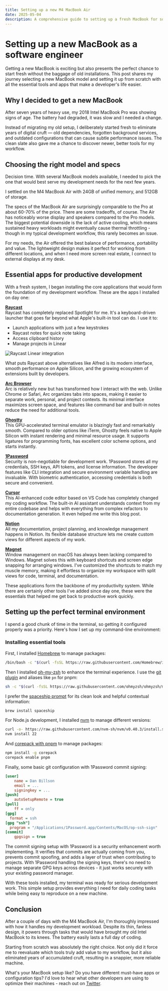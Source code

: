 ```yaml
---
title: Setting up a new M4 MacBook Air
date: 2025-05-04
description: A comprehensive guide to setting up a fresh MacBook for software development
---
```


# Setting up a new MacBook as a software engineer

Getting a new MacBook is exciting but also presents the perfect chance to start fresh without the baggage of old installations. This post shares my journey selecting a new MacBook model and setting it up from scratch with all the essential tools and apps that make a developer's life easier.

## Why I decided to get a new MacBook

After seven years of heavy use, my 2018 Intel MacBook Pro was showing signs of age. The battery had degraded, it was slow and I needed a change. 

Instead of migrating my old setup, I deliberately started fresh to eliminate years of digital cruft — old dependencies, forgotten background services, and outdated configurations that can cause subtle performance issues. The clean slate also gave me a chance to discover newer, better tools for my workflow.

## Choosing the right model and specs

Decision time. With several MacBook models available, I needed to pick the one that would best serve my development needs for the next few years.

I settled on the M4 MacBook Air with 24GB of unified memory, and 512GB of storage. 

The specs of the MacBook Air are surprisingly comparable to the Pro at about 60-70% of the price. There are some tradeoffs, of course. The Air has noticeably worse display and speakers compared to the Pro models. The biggest potential downside is the lack of active cooling, which means sustained heavy workloads might eventually cause thermal throttling - though in my typical development workflow, this rarely becomes an issue.

For my needs, the Air offered the best balance of performance, portability and value. The lightweight design makes it perfect for working from different locations, and when I need more screen real estate, I connect to external displays at my desk.

## Essential apps for productive development

With a fresh system, I began installing the core applications that would form the foundation of my development workflow. These are the apps I installed on day one:

[**Raycast**](https://www.raycast.com/)  
Raycast has completely replaced Spotlight for me. It's a keyboard-driven launcher that goes far beyond what Apple's built-in tool can do. I use it to:

- Launch applications with just a few keystrokes
- Raycast notes for quick note taking
- Access clipboard history
- Manage projects in Linear

<Image
  src="/images/raycast-linear.png"
  alt="Raycast Linear integration"
  width={862}
  height={586}
  className="mt-2"
/>

What puts Raycast above alternatives like Alfred is its modern interface, smooth performance on Apple Silicon, and the growing ecosystem of extensions built by developers.

[**Arc Browser**](https://arc.net/)  
Arc is relatively new but has transformed how I interact with the web. Unlike Chrome or Safari, Arc organizes tabs into spaces, making it easier to separate work, personal, and project contexts. Its minimal interface maximizes screen space, and features like command bar and built-in notes reduce the need for additional tools.

[**Ghostty**](https://github.com/sharkdp/ghostty)  
This GPU-accelerated terminal emulator is blazingly fast and remarkably smooth. Compared to older options like iTerm, Ghostty feels native to Apple Silicon with instant rendering and minimal resource usage. It supports ligatures for programming fonts, has excellent color scheme options, and starts instantly.

[**1Password**](https://1password.com/)  
Security is non-negotiable for development work. 1Password stores all my credentials, SSH keys, API tokens, and license information. The developer features like CLI integration and secure environment variable handling are invaluable. With biometric authentication, accessing credentials is both secure and convenient.

[**Cursor**](https://www.cursor.com/)  
This AI-enhanced code editor based on VS Code has completely changed my coding workflow. The built-in AI assistant understands context from my entire codebase and helps with everything from complex refactors to documentation generation. It even helped me write this blog post.

[**Notion**](https://www.notion.so/)  
All my documentation, project planning, and knowledge management happens in Notion. Its flexible database structure lets me create custom views for different aspects of my work.

[**Magnet**](https://magnet.crowdcafe.com/)  
Window management on macOS has always been lacking compared to Windows. Magnet solves this with keyboard shortcuts and screen edge snapping for arranging windows. I've customized the shortcuts to match my muscle memory, making it effortless to organize my workspace with split views for code, terminal, and documentation.

These applications form the backbone of my productivity system. While there are certainly other tools I've added since day one, these were the essentials that helped me get back to productive work quickly.

## Setting up the perfect terminal environment

I spend a good chunk of time in the terminal, so getting it configured properly was a priority. Here's how I set up my command-line environment:

### Installing essential tools

First, I installed [Homebrew](https://brew.sh/) to manage packages:

```bash
/bin/bash -c "$(curl -fsSL https://raw.githubusercontent.com/Homebrew/install/HEAD/install.sh)"
```

Then I installed [oh-my-zsh](https://ohmyz.sh/) to enhance the terminal experience. I use the [git plugin](https://github.com/ohmyzsh/ohmyzsh/tree/master/plugins/git) and aliases like `pn` for pnpm:

```bash
sh -c "$(curl -fsSL https://raw.githubusercontent.com/ohmyzsh/ohmyzsh/master/tools/install.sh)"
```

I prefer the [spaceship prompt](https://spaceship.sh/) for its clean look and helpful contextual information:

```bash
brew install spaceship
```

For Node.js development, I installed [nvm](https://github.com/nvm-sh/nvm) to manage different versions:

```bash
curl -o- https://raw.githubusercontent.com/nvm-sh/nvm/v0.40.3/install.sh | bash
nvm install 22
```

And [corepack with pnpm](https://pnpm.io/) to manage packages:

```bash
npm install -g corepack
corepack enable pnpm
```

Finally, some basic git configuration with 1Password commit signing:

```ini
[user]
	name = Dan Billson
	email = ...
	signingkey = ...
[push]
	autoSetupRemote = true
[pull]
	ff = only
[gpg]
  format = ssh
[gpg "ssh"]
  program = "/Applications/1Password.app/Contents/MacOS/op-ssh-sign"
[commit]
	gpgsign = true
```

The commit signing setup with 1Password is a security enhancement worth implementing. It verifies that commits are actually coming from you, prevents commit spoofing, and adds a layer of trust when contributing to projects. With 1Password handling the signing keys, there's no need to manage separate GPG keys across devices - it just works securely with your existing password manager.

With these tools installed, my terminal was ready for serious development work. This simple setup provides everything I need for daily coding tasks while being easy to reproduce on a new machine.

## Conclusion

After a couple of days with the M4 MacBook Air, I'm thoroughly impressed with how it handles my development workload. Despite its thin, fanless design, it powers through tasks that would have brought my old Intel MacBook to its knees. The battery easily lasts a full day of coding.

Starting from scratch was absolutely the right choice. Not only did it force me to reevaluate which tools truly add value to my workflow, but it also eliminated years of accumulated cruft, resulting in a snappier, more reliable machine.

What's your MacBook setup like? Do you have different must-have apps or configuration tips? I'd love to hear what other developers are using to optimize their machines - reach out on [Twitter](https://x.com/dbillson).
